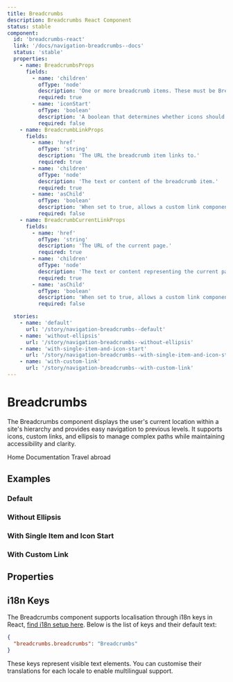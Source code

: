 ```yaml
---
title: Breadcrumbs
description: Breadcrumbs React Component
status: stable
component:
  id: 'breadcrumbs-react'
  link: '/docs/navigation-breadcrumbs--docs'
  status: 'stable'
  properties:
    - name: BreadcrumbsProps
      fields:
        - name: 'children'
          ofType: 'node'
          description: 'One or more breadcrumb items. These must be BreadcrumbLink, BreadcrumbCurrentLink, or BreadcrumbEllipsis components.'
          required: true
        - name: 'iconStart'
          ofType: 'boolean'
          description: 'A boolean that determines whether icons should appear to the left of breadcrumb items.'
          required: false
    - name: BreadcrumbLinkProps
      fields:
        - name: 'href'
          ofType: 'string'
          description: 'The URL the breadcrumb item links to.'
          required: true
        - name: 'children'
          ofType: 'node'
          description: 'The text or content of the breadcrumb item.'
          required: true
        - name: 'asChild'
          ofType: 'boolean'
          description: 'When set to true, allows a custom link component (like NextLink) to be passed as a child.'
          required: false
    - name: BreadcrumbCurrentLinkProps
      fields:
        - name: 'href'
          ofType: 'string'
          description: 'The URL of the current page.'
          required: true
        - name: 'children'
          ofType: 'node'
          description: 'The text or content representing the current page.'
          required: true
        - name: 'asChild'
          ofType: 'boolean'
          description: 'When set to true, allows a custom link component to be passed as a child.'
          required: false

  stories:
    - name: 'default'
      url: '/story/navigation-breadcrumbs--default'
    - name: 'without-ellipsis'
      url: '/story/navigation-breadcrumbs--without-ellipsis'
    - name: 'with-single-item-and-icon-start'
      url: '/story/navigation-breadcrumbs--with-single-item-and-icon-start'
    - name: 'with-custom-link'
      url: '/story/navigation-breadcrumbs--with-custom-link'
---
```


# Breadcrumbs

The Breadcrumbs component displays the user's current location within a site's hierarchy and provides easy navigation to previous levels. It supports icons, custom links, and ellipsis to manage complex paths while maintaining accessibility and clarity.

<Section current="react">

<ComponentPreview>
  <Breadcrumbs>
    <BreadcrumbLink href="/home">Home</BreadcrumbLink>
    <BreadcrumbEllipsis />
    <BreadcrumbLink href="/docs">Documentation</BreadcrumbLink>
    <BreadcrumbCurrentLink href="/travel">Travel abroad</BreadcrumbCurrentLink>
  </Breadcrumbs>
</ComponentPreview>

## Examples

### Default

<StorybookFrame story="default" componentId="breadcrumbs-react" />

### Without Ellipsis

<StorybookFrame story="without-ellipsis" componentId="breadcrumbs-react" />

### With Single Item and Icon Start

<StorybookFrame
  story="with-single-item-and-icon-start"
  componentId="breadcrumbs-react"
/>

### With Custom Link

<StorybookFrame story="without-ellipsis" componentId="breadcrumbs-react" />

## Properties

<ComponentPropertiesTable componentId="breadcrumbs-react" />

## i18n Keys

The Breadcrumbs component supports localisation through i18n keys in React, [find i18n setup here](/components/setup-guides/react/#internationalisation-i18n-guidelines). Below is the list of keys and their default text:

```json
{
  "breadcrumbs.breadcrumbs": "Breadcrumbs"
}
```

These keys represent visible text elements. You can customise their translations for each locale to enable multilingual support.

</Section>
